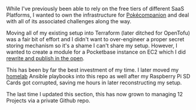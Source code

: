 

While I've previously been able to rely on the free tiers of different SaaS Platforms, I wanted to own the infrastructure for <a href="#pokecompanion">Pokécompanion</a> and deal with all of its associated challenges along the way.

Moving all of my existing setup into Terraform (later ditched for OpenTofu) was a fair bit of effort and I didn't want to over-engineer a proper secret storing mechanism so it's a shame I can't share my setup.
However, I wanted to create a module for a Pocketbase instance on EC2 which I did <a href="https://github.com/helblinglilly/aws-pocketbase">rewrite and publish in the open</a>.

This has been by far the best investment of my time. I later moved my <a href="#homeserver">homelab</a> Ansible playbooks into this repo as well after my Raspberry Pi SD Cards got corrupted, saving me hours in later reconstructing my setup.

The last time I updated this section, this has now grown to managing 12 Projects via a private Github repo.
